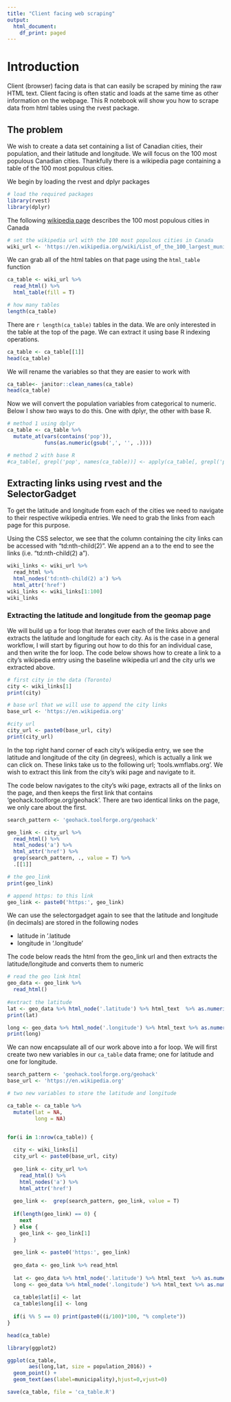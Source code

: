 ```yaml
---
title: "Client facing web scraping"
output:
  html_document:
    df_print: paged
---
```


# Introduction

Client (browser) facing data is that can easily be scraped by mining the raw HTML text. Client facing is often static and loads at the same time as other information on the webpage. This R notebook will show you how to scrape data from html tables using the rvest package. 

## The problem

We wish to create a data set containing a list of Canadian cities, their population, and their latitude and longitude. We will focus on the 100 most populous Canadian cities.  Thankfully there is a wikipedia page containing a table of the 100 most populous cities.

We begin by loading the rvest and dplyr packages

```r
# load the required packages
library(rvest)
library(dplyr)
```


The following [wikipedia page](https://en.wikipedia.org/wiki/List_of_the_100_largest_municipalities_in_Canada_by_population) describes the 100 most populous cities in Canada 

```r
# set the wikipedia url with the 100 most populous cities in Canada
wiki_url <- 'https://en.wikipedia.org/wiki/List_of_the_100_largest_municipalities_in_Canada_by_population'
```


We can grab all of the html tables on that page using the `html_table` function

```r
ca_table <- wiki_url %>% 
  read_html() %>% 
  html_table(fill = T) 

# how many tables
length(ca_table)
```

There are `r length(ca_table)` tables in the data. We are only interested in the table at the top of the page. We can extract it using base R indexing operations. 

```r
ca_table <- ca_table[[1]]
head(ca_table)
```

We will rename the variables so that they are easier to work with

```r
ca_table<- janitor::clean_names(ca_table)
head(ca_table)
```

Now we will convert the population variables from categorical to numeric. Below I show two ways to do this. One with dplyr, the other with base R.

```r
# method 1 using dplyr
ca_table <- ca_table %>%
  mutate_at(vars(contains('pop')), 
            funs(as.numeric(gsub(',', '', .))))

# method 2 with base R
#ca_table[, grepl('pop', names(ca_table))] <- apply(ca_table[, grepl('pop', names(ca_table))], 2, function(x) as.numeric(gsub(',', '', x)) )
```

## Extracting links using rvest and the SelectorGadget

To get the latitude and longitude from each of the cities we need to navigate to their respective wikipedia entries. We need to grab the links from each page for this purpose.

Using the CSS selector, we see that the column containing the city links can be accessed with "td:nth-child(2)". We append an a to the end to see the links (i.e. "td:nth-child(2) a").

```r
wiki_links <- wiki_url %>% 
  read_html %>% 
  html_nodes('td:nth-child(2) a') %>% 
  html_attr('href')
wiki_links <- wiki_links[1:100]
wiki_links
```

### Extracting the latitude and longitude from the geomap page

We will build up a for loop that iterates over each of the links above and extracts the latitude and longitude for each city. As is the case in a general workflow, I will start by figuring out how to do this for an individual case, and then write the for loop. The code below shows how to create a link to a city's wikipedia entry using the baseline wikipedia url and the city urls we extracted above.

```r
# first city in the data (Toronto)
city <- wiki_links[1]
print(city)

# base url that we will use to append the city links
base_url <- 'https://en.wikipedia.org'

#city url
city_url <- paste0(base_url, city)
print(city_url)
```

In the top right hand corner of each city's wikipedia entry, we see the latitude and longitude of the city (in degrees), which is actually a link we can click on. These links take us to the following url; 'tools.wmflabs.org'. We wish to extract this link from the city's wiki page and navigate to it. 

The code below navigates to the city's wiki page, extracts all of the links on the page, and then keeps the first link that contains 'geohack.toolforge.org/geohack'. There are two identical links on the page, we only care about the first.

```r
search_pattern <- 'geohack.toolforge.org/geohack'

geo_link <- city_url %>% 
  read_html() %>% 
  html_nodes('a') %>% 
  html_attr('href') %>% 
  grep(search_pattern, ., value = T) %>% 
  .[[1]]

# the geo_link
print(geo_link)

# append https: to this link
geo_link <- paste0('https:', geo_link)

```


We can use the selectorgadget again to see that the latitude and longitude (in decimals) are stored in the following nodes

* latitude in '.latitude
* longitude in '.longitude'

The code below reads the html from the geo_link url and then extracts the latitude/longitude and converts them to numeric

```r
# read the geo link html
geo_data <- geo_link %>% 
  read_html()
  
#extract the latitude
lat <- geo_data %>% html_node('.latitude') %>% html_text  %>% as.numeric()
print(lat)

long <- geo_data %>% html_node('.longitude') %>% html_text %>% as.numeric()
print(long)
```

We can now encapsulate all of our work above into a for loop. We will first create two new variables in our `ca_table` data frame; one for latitude and one for longitude. 

```r

search_pattern <- 'geohack.toolforge.org/geohack'
base_url <- 'https://en.wikipedia.org'

# two new variables to store the latitude and longitude

ca_table <- ca_table %>% 
  mutate(lat = NA,
         long = NA)


for(i in 1:nrow(ca_table)) {
  
  city <- wiki_links[i]
  city_url <- paste0(base_url, city)
  
  geo_link <- city_url %>% 
    read_html() %>% 
    html_nodes('a') %>% 
    html_attr('href') 
    
  geo_link <-  grep(search_pattern, geo_link, value = T)
  
  if(length(geo_link) == 0) {
    next
  } else {
    geo_link <- geo_link[1]
  }
    
  geo_link <- paste0('https:', geo_link)
  
  geo_data <- geo_link %>% read_html
  
  lat <- geo_data %>% html_node('.latitude') %>% html_text  %>% as.numeric()
  long <- geo_data %>% html_node('.longitude') %>% html_text %>% as.numeric()
  
  ca_table$lat[i] <- lat
  ca_table$long[i] <- long
  
  if(i %% 5 == 0) print(paste0((i/100)*100, "% complete"))
}
```


```r
head(ca_table)
```


```r
library(ggplot2)

ggplot(ca_table, 
       aes(long,lat, size = population_2016)) +
  geom_point() +
  geom_text(aes(label=municipality),hjust=0,vjust=0)
```


```r
save(ca_table, file = 'ca_table.R')
```




